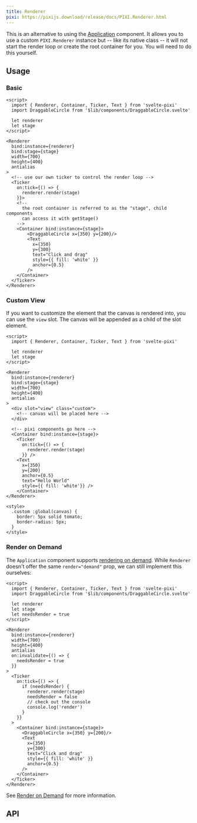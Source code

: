 ```yaml
---
title: Renderer
pixi: https://pixijs.download/release/docs/PIXI.Renderer.html
---
```


This is an alternative to using the [Application](/docs/components/application) component. It allows you to use a custom `PIXI.Renderer` instance but -- like its native class -- it will not start the render loop or create the root container for you. You will need to do this yourself.

## Usage

### Basic

```svelte live wrapper=/src/layouts/examples/wrappers/Empty.svelte
<script>
  import { Renderer, Container, Ticker, Text } from 'svelte-pixi'
  import DraggableCircle from '$lib/components/DraggableCircle.svelte'

  let renderer
  let stage
</script>

<Renderer
  bind:instance={renderer}
  bind:stage={stage}
  width={700}
  height={400}
  antialias
>
  <!-- use our own ticker to control the render loop -->
  <Ticker
    on:tick={() => {
      renderer.render(stage)
    }}>
    <!--
      the root container is referred to as the "stage", child components
      can access it with getStage()
    -->
    <Container bind:instance={stage}>
        <DraggableCircle x={350} y={200}/>
        <Text
          x={350}
          y={300}
          text="Click and drag"
          style={{ fill: 'white' }}
          anchor={0.5}
        />
    </Container>
  </Ticker>
</Renderer>
```

### Custom View

If you want to customize the element that the canvas is rendered into, you can use the `view` slot. The canvas will be appended as a child of the slot element.

```svelte live wrapper=/src/layouts/examples/wrappers/Empty.svelte
<script>
  import { Renderer, Container, Ticker, Text } from 'svelte-pixi'

  let renderer
  let stage
</script>

<Renderer
  bind:instance={renderer}
  bind:stage={stage}
  width={700}
  height={400}
  antialias
>
  <div slot="view" class="custom">
    <!-- canvas will be placed here -->
  </div>

  <!-- pixi components go here -->
  <Container bind:instance={stage}>
    <Ticker
      on:tick={() => {
        renderer.render(stage)
      }} />
    <Text
      x={350}
      y={200}
      anchor={0.5}
      text="Hello World"
      style={{ fill: 'white'}} />
    </Container>
</Renderer>

<style>
  .custom :global(canvas) {
    border: 5px solid tomato;
    border-radius: 5px;
  }
</style>
```

### Render on Demand

The `Application` component supports [rendering on demand](/docs/components/application#render-on-demand). While `Renderer` doesn't offer the same `render="demand"` prop,
we can still implement this ourselves:

```svelte live wrapper=/src/layouts/examples/wrappers/Empty.svelte
<script>
  import { Renderer, Container, Ticker, Text } from 'svelte-pixi'
  import DraggableCircle from '$lib/components/DraggableCircle.svelte'

  let renderer
  let stage
  let needsRender = true
</script>

<Renderer
  bind:instance={renderer}
  width={700}
  height={400}
  antialias
  on:invalidate={() => {
    needsRender = true
  }}
>
  <Ticker
    on:tick={() => {
      if (needsRender) {
        renderer.render(stage)
        needsRender = false
        // check out the console
        console.log('render')
      }
    }}
  >
    <Container bind:instance={stage}>
      <DraggableCircle x={350} y={200}/>
      <Text
        x={350}
        y={300}
        text="Click and drag"
        style={{ fill: 'white' }}
        anchor={0.5}
      />
    </Container>
  </Ticker>
</Renderer>
```

See [Render on Demand](/docs/advanced/optimizing-performance#render-on-demand) for more information.

## API

<ComponentAPI component="Renderer.svelte" />